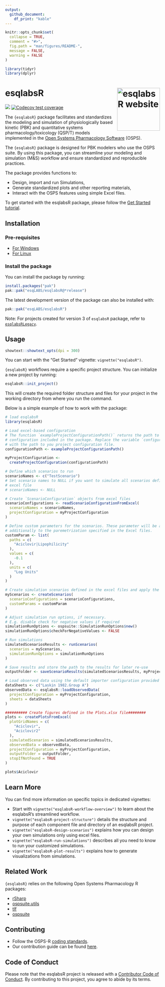 ```yaml
---
output: 
  github_document:
    df_print: "kable"
---
```


<!-- README.md is generated from README.Rmd. Please edit that file -->

```r
knitr::opts_chunk$set(
  collapse = TRUE,
  comment = "#>",
  fig.path = "man/figures/README-",
  message = FALSE,
  warning = FALSE
)

library(tidyr)
library(dplyr)
```

# esqlabsR <a href="https://esqlabs.github.io/esqlabsR/"><img src="man/figures/logo.png" align="right" height="139" alt="esqlabsR website" /></a>

<!-- badges: start -->
[![](https://img.shields.io/github/actions/workflow/status/esqlabs/esqlabsR/main-workflow.yaml?branch=main&label=Build
)](https://github.com/esqlabs/esqlabsR/actions/workflows/main-workflow.yaml)
[![Codecov test coverage](https://codecov.io/gh/esqlabs/esqlabsR/branch/main/graph/badge.svg)](https://app.codecov.io/gh/esqlabs/esqlabsR?branch=main)
<!-- badges: end -->


The `{esqlabsR}` package facilitates and standardizes the modeling and simulation of physiologically based kinetic (PBK) and quantitative systems pharmacology/toxicology (QSP/T) models implemented in the [Open Systems Pharmacology Software](https://www.open-systems-pharmacology.org/) (OSPS).  

The `{esqlabsR}` package is designed for PBK modelers who use the OSPS suite. By using this package, you can streamline your modeling and simulation (M&S) workflow and ensure standardized and reproducible practices.

The package provides functions to:

  - Design, import and run Simulations,
  - Generate standardized plots and other reporting materials,
  - Interact with the OSPS features using simple Excel files.


To get started with the esqlabsR package, please follow the [Get Started tutorial](articles/esqlabsR.html).


## Installation

### Pre-requisites

<!-- As `{esqlabsR}` relies indirectly on  `{rSharp}`, it requires its its external dependencies (Visual C++ Redistributable and .NET 8). Install them by following these instructions: -->

- [For
  Windows](https://github.com/Open-Systems-Pharmacology/rSharp?tab=readme-ov-file#prerequisites)
- [For
  Linux](https://github.com/Open-Systems-Pharmacology/rSharp?tab=readme-ov-file#ubuntu)

### Install the package

You can install the package by running:


```r
install.packages("pak")
pak::pak("esqLABS/esqlabsR@*release")
```

The latest development version of the package can also be installed with:

```r
pak::pak("esqLABS/esqlabsR")
```

Note: For projects created for version 3 of `esqlabsR` package, refer to [`esqlabsRLegacy`](https://github.com/esqLABS/esqlabsRLegacy).

## Usage

```r
showtext::showtext_opts(dpi = 300)
```

You can start with the "Get Started" vignette: `vignette("esqlabsR")`.

`{esqlabsR}` workflows require a specific project structure. You can initialize a new project by running:

```r
esqlabsR::init_project()
```

This will create the required folder structure and files for your project in the 
working directory from where you run the command.

Below is a simple example of how to work with the package:

```r
# load esqlabsR
library(esqlabsR)

# Load excel-based configuration
# The function `exampleProjectConfigurationPath()` returns the path to the example project
# configuration included in the package. Replace the variable `configurationPath`
# with the path to you project configuration file.
configurationPath <- exampleProjectConfigurationPath()

myProjectConfiguration <-
  createProjectConfiguration(configurationPath)

# Define which scenarios to run
scenarioNames <- c("TestScenario")
# Set scenario names to NULL if you want to simulate all scenarios defined in the
# excel file
# scenarioNames <- NULL

# Create `ScenarioConfiguration` objects from excel files
scenarioConfigurations <- readScenarioConfigurationFromExcel(
  scenarioNames = scenarioNames,
  projectConfiguration = myProjectConfiguration
)

# Define custom parameters for the scenarios. These parameter will be applied
# additionally to the paremetrization specified in the Excel files.
customParam <- list(
  paths = c(
    "Aciclovir|Lipophilicity"
  ),
  values = c(
    -0.1
  ),
  units = c(
    "Log Units"
  )
)

# Create simulation scenarios defined in the excel files and apply the custom parameters
myScenarios <- createScenarios(
  scenarioConfigurations = scenarioConfigurations,
  customParams = customParam
)

# Adjust simulation run options, if necessary.
# E.g. disable check for negative values if required
simulationRunOptions <- ospsuite::SimulationRunOptions$new()
simulationRunOptions$checkForNegativeValues <- FALSE

# Run simulations
simulatedScenariosResults <- runScenarios(
  scenarios = myScenarios,
  simulationRunOptions = simulationRunOptions
)

# Save results and store the path to the results for later re-use
outputFolder <- saveScenarioResults(simulatedScenariosResults, myProjectConfiguration)

# Load observed data using the default importer configuration provided with the package. Alternatively, you can load a custom data importer configuration.
dataSheets <- c("Laskin 1982.Group A")
observedData <- esqlabsR::loadObservedData(
  projectConfiguration = myProjectConfiguration,
  sheets = dataSheets
)

########## Create figures defined in the Plots.xlsx file########
plots <- createPlotsFromExcel(
  plotGridNames = c(
    "Aciclovir",
    "Aciclovir2"
  ),
  simulatedScenarios = simulatedScenariosResults,
  observedData = observedData,
  projectConfiguration = myProjectConfiguration,
  outputFolder = outputFolder,
  stopIfNotFound = TRUE
)

plots$Aciclovir
```

## Learn More

You can find more information on specific topics in dedicated vignettes:

  - Start with `vignette("esqlabsR-workflow-overview")` to learn about the esqlabsR's streamlined workflow.
  - `vignette("esqlabsR-project-structure")` details the structure and purpose of each component file and directory of an esqlabsR project.
  - `vignette("esqlabsR-design-scenarios")` explains how you can design your own simulations only using excel files.
  - `vignette("esqlabsR-run-simulations")` describes all you need to know to run your customized simulations.
  - `vignette("esqlabsR-plot-results")` explains how to generate visualizations from simulations.

## Related Work

`{esqlabsR}` relies on the following Open Systems Pharmacology R packages:
  
  - [rSharp](https://github.com/Open-Systems-Pharmacology/rSharp/)
  - [ospsuite.utils](https://github.com/Open-Systems-Pharmacology/OSPSuite.RUtils)
  - [tlf](https://github.com/Open-Systems-Pharmacology/TLF-Library)
  - [ospsuite](https://github.com/Open-Systems-Pharmacology/OSPSuite-R)


## Contributing

- Follow the OSPS-R [coding standards](https://dev.open-systems-pharmacology.org/r-development-resources/coding_standards_r).
- Our contribution guide can be found [here](https://dev.open-systems-pharmacology.org/r-development-resources/collaboration_guide).


## Code of Conduct

Please note that the esqlabsR project is released with a [Contributor Code of Conduct](https://contributor-covenant.org/version/2/0/CODE_OF_CONDUCT.html). By contributing to this project, you agree to abide by its terms.
